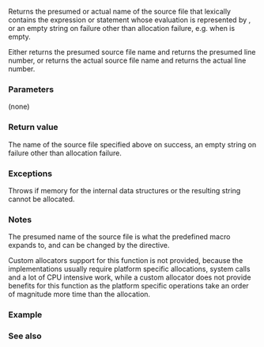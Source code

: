 {{cpp/utility/stacktrace_entry/title|source_file}}
{{cpp/utility/stacktrace_entry/navbar}}
{{ddcl | since=c++23 |
std::string source_file() const;
}}

Returns the presumed or actual name of the source file that lexically contains the expression or statement whose evaluation is represented by {{c|*this}}, or an empty string on failure other than allocation failure, e.g. when {{c|*this}} is empty.

Either {{tt|source_file}} returns the presumed source file name and {{rlpt|source_line}} returns the presumed line number, or {{tt|source_file}} returns the actual source file name and {{rlpt|source_line}} returns the actual line number.

===Parameters===
(none)

===Return value===
The name of the source file specified above on success, an empty string on failure other than allocation failure.

===Exceptions===
Throws {{lc|std::bad_alloc}} if memory for the internal data structures or the resulting string cannot be allocated.

===Notes===
The presumed name of the source file is what the predefined macro {{ltt|cpp/preprocessor/replace|__FILE__}} expands to, and can be changed by the {{ltt|cpp/preprocessor/line|#line}} directive.

{{todo|definition of "actual name" is missing ({{lwg|3507}})}}

Custom allocators support for this function is not provided, because the implementations usually require platform specific allocations, system calls and a lot of CPU intensive work, while a custom allocator does not provide benefits for this function as the platform specific operations take an order of magnitude more time than the allocation.

===Example===
{{example}}

===See also===
{{dsc begin}}
{{dsc inc | cpp/utility/source_location/dsc file_name}}
{{dsc end}}

{{langlinks|es|ja|ru|zh}}